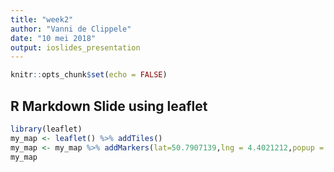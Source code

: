 ---
title: "week2"
author: "Vanni de Clippele"
date: "10 mei 2018"
output: ioslides_presentation
---

```{r setup, include=FALSE}
knitr::opts_chunk$set(echo = FALSE)
```


## R Markdown Slide using leaflet

```{r myslide, warning=FALSE}
library(leaflet)
my_map <- leaflet() %>% addTiles()
my_map <- my_map %>% addMarkers(lat=50.7907139,lng = 4.4021212,popup = "Vanni's swimming!")
my_map
```

